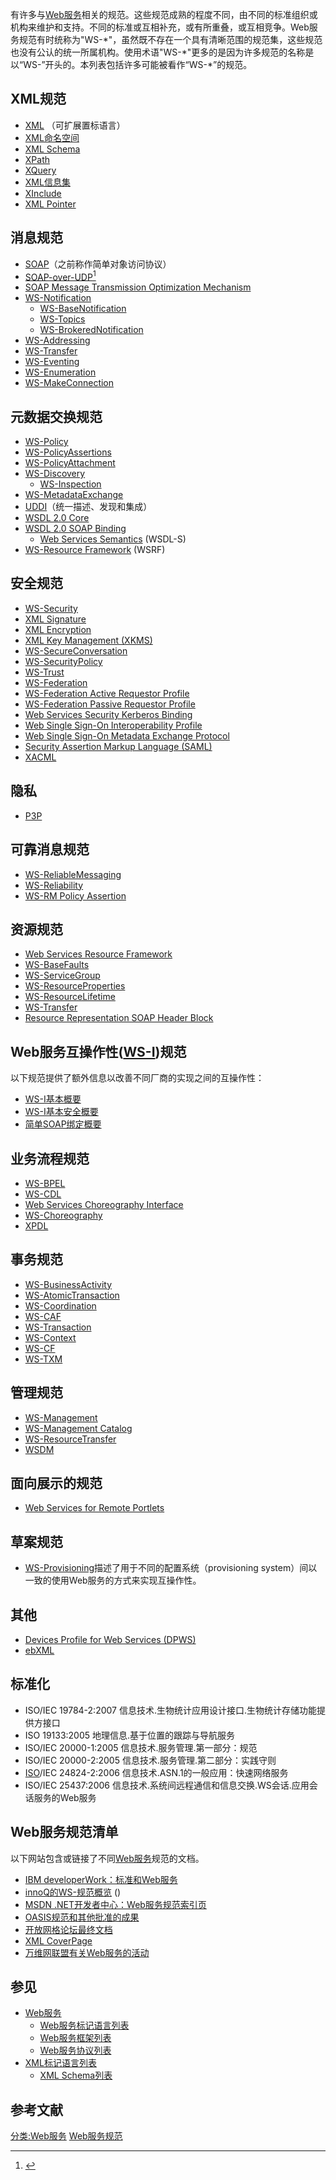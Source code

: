 有许多与[[Web服务|Web服务]]相关的规范。这些规范成熟的程度不同，由不同的标准组织或机构来维护和支持。不同的标准或互相补充，或有所重叠，或互相竞争。Web服务规范有时统称为"WS-*"，虽然既不存在一个具有清晰范围的规范集，这些规范也没有公认的统一所属机构。使用术语"WS-*"更多的是因为许多规范的名称是以“WS-”开头的。本列表包括许多可能被看作“WS-*”的规范。

== XML规范==
*[[XML|XML]] （可扩展置标语言）
*[[XML命名空间|XML命名空间]]
*[[XML_Schema|XML Schema]]
*[[XPath|XPath]]
*[[XQuery|XQuery]]
*[[XML信息集|XML信息集]]
*[[XInclude|XInclude]]
*[[XPointer|XML Pointer]]

== 消息规范 ==
*[[SOAP|SOAP]]（之前称作简单对象访问协议）
*[[SOAP-over-UDP|SOAP-over-UDP]]<ref>{{Cite web |url=http://docs.oasis-open.org/ws-dd/soapoverudp/1.1/os/wsdd-soapoverudp-1.1-spec-os.html |title=存档副本 |access-date=2010-04-27 |archive-date=2010-07-07 |archive-url=https://web.archive.org/web/20100707045303/http://docs.oasis-open.org/ws-dd/soapoverudp/1.1/os/wsdd-soapoverudp-1.1-spec-os.html }}</ref>
*[[MTOM|SOAP Message Transmission Optimization Mechanism]]
*[[WS-Notification|WS-Notification]]
**[[WS-BaseNotification|WS-BaseNotification]]
**[[WS-Topics|WS-Topics]]
**[[WS-BrokeredNotification|WS-BrokeredNotification]]
*[[WS-Addressing|WS-Addressing]]
*[[WS-Transfer|WS-Transfer]]
*[[WS-Eventing|WS-Eventing]]
*[[WS-Enumeration|WS-Enumeration]]
*[[WS-MakeConnection|WS-MakeConnection]]

== 元数据交换规范 ==
*[[WS-Policy|WS-Policy]]
*[[WS-PolicyAssertions|WS-PolicyAssertions]]
*[[WS-PolicyAttachment|WS-PolicyAttachment]]
*[[WS-Discovery|WS-Discovery]]
**[[WS-Inspection|WS-Inspection]]
*[[WS-MetadataExchange|WS-MetadataExchange]]
*[[UDDI|UDDI]]（统一描述、发现和集成）
*[[WSDL|WSDL 2.0 Core]] 
*[[WSDL|WSDL 2.0 SOAP Binding]]
**[[Web_Services_Semantics|Web Services Semantics]] (WSDL-S)
*[[WS-Resource_Framework|WS-Resource Framework]] (WSRF)

== 安全规范 ==
*[[WS-Security|WS-Security]]
*[[XML_Signature|XML Signature]]
*[[XML_Encryption|XML Encryption]]
*[http://www.w3.org/TR/xkms2/ XML Key Management (XKMS)] {{Wayback|url=http://www.w3.org/TR/xkms2/ |date=20220402120549 }}
*[[WS-SecureConversation|WS-SecureConversation]]
*[[WS-SecurityPolicy|WS-SecurityPolicy]]
*[[WS-Trust|WS-Trust]]
*[[WS-Federation|WS-Federation]]
*[[WS-Federation_Active_Requestor_Profile|WS-Federation Active Requestor Profile]]
*[[WS-Federation_Passive_Requestor_Profile|WS-Federation Passive Requestor Profile]]
*[[Web_Services_Security_Kerberos_Binding|Web Services Security Kerberos Binding]]
*[[Web_Single_Sign-On_Interoperability_Profile|Web Single Sign-On Interoperability Profile]]
*[[Web_Single_Sign-On_Metadata_Exchange_Protocol|Web Single Sign-On Metadata Exchange Protocol]]
*[[SAML|Security Assertion Markup Language (SAML)]] 
*[[XACML|XACML]]

==隐私==
*[[P3P|P3P]]

== 可靠消息规范 ==
*[[WS-ReliableMessaging|WS-ReliableMessaging]]
*[[WS-Reliability|WS-Reliability]]
*[[WS-RM_Policy_Assertion|WS-RM Policy Assertion]]

==资源规范==
*[[Web_Services_Resource_Framework|Web Services Resource Framework]]
*[[WS-BaseFaults|WS-BaseFaults]]
*[[WS-ServiceGroup|WS-ServiceGroup]]
*[[WS-ResourceProperties|WS-ResourceProperties]]
*[[WS-ResourceLifetime|WS-ResourceLifetime]]
*[[WS-Transfer|WS-Transfer]]
*[[Resource_Representation_SOAP_Header_Block|Resource Representation SOAP Header Block]]

== Web服务互操作性([[WS-I|WS-I]])规范 ==
以下规范提供了额外信息以改善不同厂商的实现之间的互操作性：
*[[WS-I基本概要|WS-I基本概要]]
*[[WS-I基本安全概要|WS-I基本安全概要]]
*[[简单SOAP绑定概要|简单SOAP绑定概要]]

== 业务流程规范 ==
*[[WS-BPEL|WS-BPEL]]
*[[WS-CDL|WS-CDL]] 
*[[Web_Services_Choreography_Interface|Web Services Choreography Interface]]
*[[Web_Service_Choreography|WS-Choreography]] 
*[[XPDL|XPDL]]

== 事务规范 ==
*[[WS-BusinessActivity|WS-BusinessActivity]]
*[[WS-AtomicTransaction|WS-AtomicTransaction]]
*[[WS-Coordination|WS-Coordination]]
*[[WS-CAF|WS-CAF]] 
*[[WS-Transaction|WS-Transaction]]
*[[WS-Context|WS-Context]]
*[[WS-CF|WS-CF]]
*[[WS-TXM|WS-TXM]]

== 管理规范 ==
*[[WS-Management|WS-Management]] 
*[[WS-Management_Catalog|WS-Management Catalog]]
*[[WS-ResourceTransfer|WS-ResourceTransfer]]
*[[Web_Services_Distributed_Management|WSDM]]

==面向展示的规范==
*[[Web_Services_for_Remote_Portlets|Web Services for Remote Portlets]]

==草案规范==

*[[WS-Provisioning|WS-Provisioning]]描述了用于不同的配置系统（provisioning system）间以一致的使用Web服务的方式来实现互操作性。

== 其他 ==
*[[Devices_Profile_for_Web_Services|Devices Profile for Web Services (DPWS)]]
*[[ebXML|ebXML]]

== 标准化 ==
* ISO/IEC 19784-2:2007 信息技术.生物统计应用设计接口.生物统计存储功能提供方接口
* ISO 19133:2005 地理信息.基于位置的跟踪与导航服务
* ISO/IEC 20000-1:2005 信息技术.服务管理.第一部分：规范
* ISO/IEC 20000-2:2005 信息技术.服务管理.第二部分：实践守则
* [[ISO|ISO]]/IEC 24824-2:2006 信息技术.ASN.1的一般应用：快速网络服务
* ISO/IEC 25437:2006 信息技术.系统间远程通信和信息交换.WS会话.应用会话服务的Web服务

== Web服务规范清单 ==
以下网站包含或链接了不同[[Web服务|Web服务]]规范的文档。
*[http://www-128.ibm.com/developerworks/webservices/standards/ IBM developerWork：标准和Web服务] {{Wayback|url=http://www-128.ibm.com/developerworks/webservices/standards/ |date=20090123035929 }}
*[http://www.innoq.com/resources/ws-standards-poster/ innoQ的WS-规范概览] {{Wayback|url=http://www.innoq.com/resources/ws-standards-poster/ |date=20210412062607 }} ({{PDFlink|[http://www.innoq.com/soa/ws-standards/poster/innoQ%20WS-Standards%20Poster%202007-02.pdf Diagram]}})
*[http://msdn.microsoft.com/en-us/library/ms951274.aspx MSDN .NET开发者中心：Web服务规范索引页] {{Wayback|url=http://msdn.microsoft.com/en-us/library/ms951274.aspx |date=20180927130301 }}
*[http://www.oasis-open.org/specs/index.php OASIS规范和其他批准的成果] {{Wayback|url=http://www.oasis-open.org/specs/index.php |date=20220508102550 }}
*[http://www.ogf.org/gf/docs/?final 开放网格论坛最终文档] {{Wayback|url=http://www.ogf.org/gf/docs/?final |date=20131022144919 }}
*[http://xml.coverpages.org/ XML CoverPage] {{Wayback|url=http://xml.coverpages.org/ |date=20210127060147 }}
*[http://www.w3.org/2002/ws/ 万维网联盟有关Web服务的活动] {{Wayback|url=http://www.w3.org/2002/ws/ |date=20100308114602 }}

== 参见 ==
* [[Web服务|Web服务]]
** [[Web服务标记语言列表|Web服务标记语言列表]]
** [[Web服务框架列表|Web服务框架列表]]
** [[Web服务协议列表|Web服务协议列表]]
* [[XML标记语言列表|XML标记语言列表]]
**[[XML_Schema列表|XML Schema列表]]

== 参考文献 == 
<references/>

[[分类:Web服务|分类:Web服务]]
[[分类:Web服务规范|]]